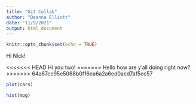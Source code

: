 ```yaml
---
title: "Git Collab"
author: "Deanna Elliott"
date: "11/9/2021"
output: html_document
---
```


```r
knitr::opts_chunk$set(echo = TRUE)
```

Hi Nick!

<<<<<<< HEAD
Hi you two!
=======
Hello how are y'all doing right now?
>>>>>>> 64a67ce95e5068b0f16ea6a2a6ed0acd7af5ec57

```r

plot(cars)
```

```r
hist(mpg)
```

